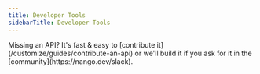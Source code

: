 ```yaml
---
title: Developer Tools
sidebarTitle: Developer Tools
---
```


<Tip>
    Missing an API? It's fast & easy to [contribute it](/customize/guides/contribute-an-api) or we'll build it if you ask for
    it in the [community](https://nango.dev/slack).
</Tip>

<CardGroup cols={4}>
    <Card title="Amazon" href="/integrations/all/amazon" color="#68a063" />
    <Card title="Anthropic" href="/integrations/all/anthropic" color="#68a063" />
    <Card title="Apple AppStore" href="/integrations/all/apple-app-store" color="#68a063" />
    <Card title="AWS" href="/integrations/all/aws" color="#68a063" />
    <Card title="Atlassian" href="/integrations/all/atlassian" color="#68a063" />
    <Card title="Bitbucket" href="/integrations/all/bitbucket" color="#68a063" />
    <Card title="Builder.io" href="/integrations/all/builder-io" color="#68a063" />
    <Card title="CodeClimate" href="/integrations/all/codeclimate" color="#68a063" />
    <Card title="Contentful" href="/integrations/all/contentful" color="#68a063" />
    <Card title="Digital Ocean" href="/integrations/all/digitalocean" color="#68a063" />
    <Card title="fal.ai" href="/integrations/all/falai" color="#68a063" />
    <Card title="Github" href="/integrations/all/github" color="#68a063" />
    <Card title="Gitlab" href="/integrations/all/gitlab" color="#68a063" />
    <Card title="Google Play" href="/integrations/all/google-play" color="#68a063" />
    <Card title="Klipfolio" href="/integrations/all/klipfolio" color="#68a063" />
    <Card title="Mailgun" href="/integrations/all/mailgun" color="#68a063" />
    <Card title="OpenAI" href="/integrations/all/openai" color="#68a063" />
    <Card title="PagerDuty" href="/integrations/all/pagerduty" color="#68a063" />
    <Card title="Pendo" href="/integrations/all/pendo" color="#68a063" />
    <Card title="Posthog" href="/integrations/all/posthog" color="#68a063" />
    <Card title="RapidAPI" href="/integrations/all/rapidapi" color="#68a063" />
    <Card title="Replicate" href="/integrations/all/replicate" color="#68a063" />
    <Card title="Shortcut" href="/integrations/all/shortcut" color="#68a063" />
    <Card title="Snowflake" href="/integrations/all/snowflake" color="#68a063" />
    <Card title="Squarespace" href="/integrations/all/squarespace" color="#68a063" />
    <Card title="Webflow" href="/integrations/all/webflow" color="#68a063" />
    <Card title="Woocommerce" href="/integrations/all/woocommerce" color="#68a063" />
    <Card title="Wordpress" href="/integrations/all/wordpress" color="#68a063" />
    <Card title="Wakatime" href="/integrations/all/wakatime" color="#68a063" />
</CardGroup>
